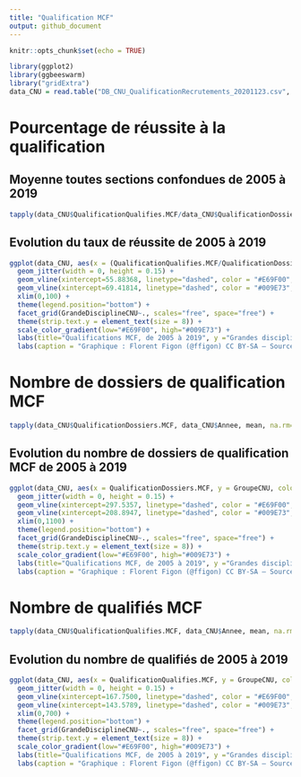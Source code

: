 ```yaml
---
title: "Qualification MCF"
output: github_document
---
```


```r
knitr::opts_chunk$set(echo = TRUE)
```

```r
library(ggplot2)
library(ggbeeswarm)
library("gridExtra")
data_CNU = read.table("DB_CNU_QualificationRecrutements_20201123.csv", h=T, sep=";")
```

# Pourcentage de réussite à la qualification
## Moyenne toutes sections confondues de 2005 à 2019
```r
tapply(data_CNU$QualificationQualifies.MCF/data_CNU$QualificationDossiers.MCF, data_CNU$Annee, mean, na.rm=T)
```
## Evolution du taux de réussite de 2005 à 2019
```r
ggplot(data_CNU, aes(x = (QualificationQualifies.MCF/QualificationDossiers.MCF)*100, y = GroupeCNU, color=Annee)) +
  geom_jitter(width = 0, height = 0.15) +
  geom_vline(xintercept=55.88368, linetype="dashed", color = "#E69F00", size=0.8) + 
  geom_vline(xintercept=69.41814, linetype="dashed", color = "#009E73", size=0.8) +
  xlim(0,100) +
  theme(legend.position="bottom") +
  facet_grid(GrandeDisciplineCNU~., scales="free", space="free") +
  theme(strip.text.y = element_text(size = 8)) +
  scale_color_gradient(low="#E69F00", high="#009E73") +
  labs(title="Qualifications MCF, de 2005 à 2019", y ="Grandes disciplines CNU", x = "Pourcentage de réussite à la qualification (%)") +
  labs(caption = "Graphique : Florent Figon (@ffigon) CC BY-SA – Sources : DGRH MESRI")
```

# Nombre de dossiers de qualification MCF
```r
tapply(data_CNU$QualificationDossiers.MCF, data_CNU$Annee, mean, na.rm=T)
```
## Evolution du nombre de dossiers de qualification MCF de 2005 à 2019
```r
ggplot(data_CNU, aes(x = QualificationDossiers.MCF, y = GroupeCNU, color=Annee)) +
  geom_jitter(width = 0, height = 0.15) +
  geom_vline(xintercept=297.5357, linetype="dashed", color = "#E69F00", size=0.8) + 
  geom_vline(xintercept=208.8947, linetype="dashed", color = "#009E73", size=0.8) +
  xlim(0,1100) +
  theme(legend.position="bottom") +
  facet_grid(GrandeDisciplineCNU~., scales="free", space="free") +
  theme(strip.text.y = element_text(size = 8)) +
  scale_color_gradient(low="#E69F00", high="#009E73") +
  labs(title="Qualifications MCF, de 2005 à 2019", y ="Grandes disciplines CNU", x = "Nombre de dossiers de qualification") +
  labs(caption = "Graphique : Florent Figon (@ffigon) CC BY-SA – Sources : DGRH MESRI")
```

# Nombre de qualifiés MCF
```r
tapply(data_CNU$QualificationQualifies.MCF, data_CNU$Annee, mean, na.rm=T)
```
## Evolution du nombre de qualifiés de 2005 à 2019
```r
ggplot(data_CNU, aes(x = QualificationQualifies.MCF, y = GroupeCNU, color=Annee)) +
  geom_jitter(width = 0, height = 0.15) +
  geom_vline(xintercept=167.7500, linetype="dashed", color = "#E69F00", size=0.8) + 
  geom_vline(xintercept=143.5789, linetype="dashed", color = "#009E73", size=0.8) +
  xlim(0,700) +
  theme(legend.position="bottom") +
  facet_grid(GrandeDisciplineCNU~., scales="free", space="free") +
  theme(strip.text.y = element_text(size = 8)) +
  scale_color_gradient(low="#E69F00", high="#009E73") +
  labs(title="Qualifications MCF, de 2005 à 2019", y ="Grandes disciplines CNU", x = "Nombre de qualifié·e·s") +
  labs(caption = "Graphique : Florent Figon (@ffigon) CC BY-SA – Sources : DGRH MESRI")
```